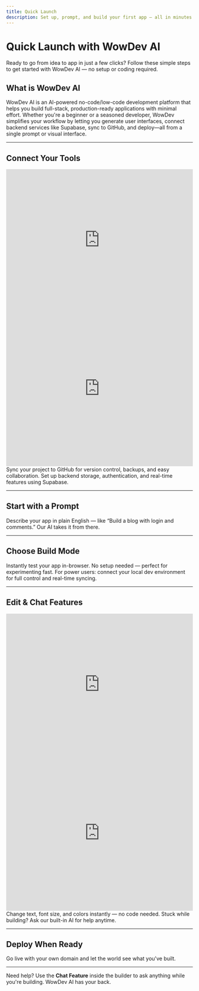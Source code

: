 ```yaml
---
title: Quick Launch
description: Set up, prompt, and build your first app — all in minutes.
---
```


# Quick Launch with WowDev AI

Ready to go from idea to app in just a few clicks? Follow these simple steps to get started with WowDev AI — no setup or coding required.

## What is WowDev AI

WowDev AI is an AI-powered no-code/low-code development platform that helps you build full-stack, production-ready applications with minimal effort. Whether you're a beginner or a seasoned developer, WowDev simplifies your workflow by letting you generate user interfaces, connect backend services like Supabase, sync to GitHub, and deploy—all from a single prompt or visual interface.

---

## Connect Your Tools

<iframe
  width="100%"
  height="400"
  src="https://firebasestorage.googleapis.com/v0/b/drodel-chat.appspot.com/o/video%2FGITHUB%20CONNECTION.mp4?alt=media&token=76188b7e-28fb-4476-8293-8fae4f4cabce"
  title="Connect GitHub - WowDev AI"
  frameborder="0"
  allowfullscreen
></iframe>

<iframe
  width="100%"
  height="400"
  src="https://firebasestorage.googleapis.com/v0/b/drodel-chat.appspot.com/o/video%2FSupabase%20connection%20.mp4?alt=media&token=4209d33f-8952-4b10-ad28-1bb467839822"
  title="Connect Supabase - WowDev AI"
  frameborder="0"
  allowfullscreen
></iframe>

<CardGroup cols={2}>
  <Card
    title="Connect GitHub"
    icon="github"
    href="#"
  >
    Sync your project to GitHub for version control, backups, and easy collaboration.
  </Card>
  <Card
    title="Link Supabase"
    icon="plug"
    href="#"
  >
    Set up backend storage, authentication, and real-time features using Supabase.
  </Card>
</CardGroup>

---

## Start with a Prompt

<CardGroup cols={1}>
  <Card
    title="Write What You Want"
    icon="sparkles"
    href="#"
  >
    Describe your app in plain English — like “Build a blog with login and comments.” Our AI takes it from there.
  </Card>
</CardGroup>

---

## Choose Build Mode

<CardGroup cols={2}>
  <Card
    title="Preview Mode"
    icon="eye"
    href="#"
  >
    Instantly test your app in-browser. No setup needed — perfect for experimenting fast.
  </Card>
  <Card
    title="Advanced Builder (CLI)"
    icon="terminal"
    href="#"
  >
    For power users: connect your local dev environment for full control and real-time syncing.
  </Card>
</CardGroup>

---

## Edit & Chat Features

<iframe
  width="100%"
  height="400"
  src="https://firebasestorage.googleapis.com/v0/b/drodel-chat.appspot.com/o/video%2Fedit%20feature.mp4?alt=media&token=9755ac54-daae-4c09-9142-f56b483f72a7"
  title="Edit Feature - WowDev AI"
  frameborder="0"
  allowfullscreen
></iframe>

<iframe
  width="100%"
  height="400"
  src="https://firebasestorage.googleapis.com/v0/b/drodel-chat.appspot.com/o/video%2Fchat%20feature.mp4?alt=media&token=af95ef84-2a26-49af-8291-eeef22ee75ff"
  title="Chat Feature - WowDev AI"
  frameborder="0"
  allowfullscreen
></iframe>

<CardGroup cols={2}>
  <Card
    title="Edit Feature"
    icon="pen-to-square"
    href="#"
  >
    Change text, font size, and colors instantly — no code needed.
  </Card>
  <Card
    title="Chat with AI"
    icon="comments"
    href="#"
  >
    Stuck while building? Ask our built-in AI for help anytime.
  </Card>
</CardGroup>

---

## Deploy When Ready

<CardGroup cols={1}>
  <Card
    title="Launch Live"
    icon="rocket"
    href="#"
  >
    Go live with your own domain and let the world see what you've built.
  </Card>
</CardGroup>

---

Need help? Use the **Chat Feature** inside the builder to ask anything while you're building. WowDev AI has your back.
